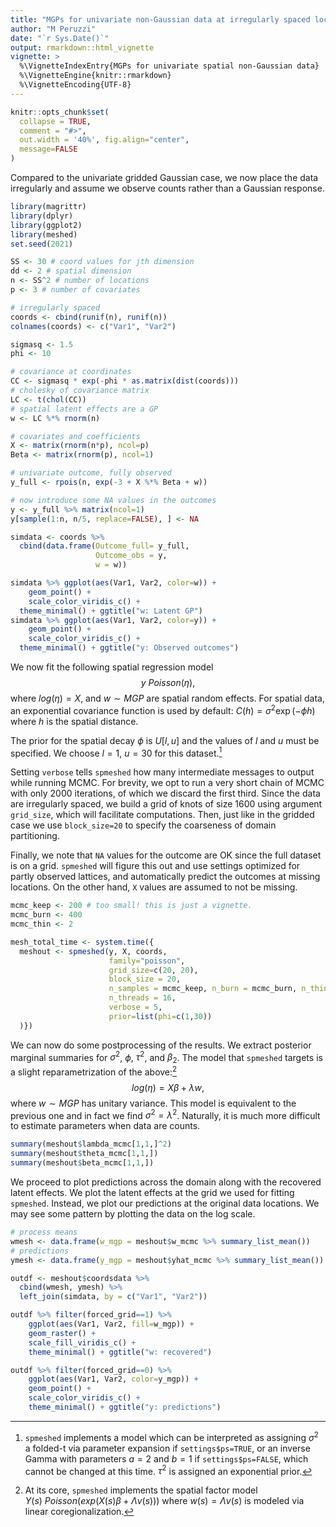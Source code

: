 ```yaml
---
title: "MGPs for univariate non-Gaussian data at irregularly spaced locations"
author: "M Peruzzi"
date: "`r Sys.Date()`"
output: rmarkdown::html_vignette
vignette: >
  %\VignetteIndexEntry{MGPs for univariate spatial non-Gaussian data}
  %\VignetteEngine{knitr::rmarkdown}
  %\VignetteEncoding{UTF-8}
---
```


```r
knitr::opts_chunk$set(
  collapse = TRUE,
  comment = "#>",
  out.width = '40%', fig.align="center",
  message=FALSE
)
```

Compared to the univariate gridded Gaussian case, we now place the data irregularly and assume we observe counts rather than a Gaussian response.

```r
library(magrittr)
library(dplyr)
library(ggplot2)
library(meshed)
set.seed(2021)

SS <- 30 # coord values for jth dimension 
dd <- 2 # spatial dimension
n <- SS^2 # number of locations
p <- 3 # number of covariates

# irregularly spaced
coords <- cbind(runif(n), runif(n))
colnames(coords) <- c("Var1", "Var2")

sigmasq <- 1.5
phi <- 10

# covariance at coordinates
CC <- sigmasq * exp(-phi * as.matrix(dist(coords)))
# cholesky of covariance matrix
LC <- t(chol(CC))
# spatial latent effects are a GP
w <- LC %*% rnorm(n)

# covariates and coefficients 
X <- matrix(rnorm(n*p), ncol=p)
Beta <- matrix(rnorm(p), ncol=1)

# univariate outcome, fully observed
y_full <- rpois(n, exp(-3 + X %*% Beta + w))

# now introduce some NA values in the outcomes
y <- y_full %>% matrix(ncol=1)
y[sample(1:n, n/5, replace=FALSE), ] <- NA

simdata <- coords %>%
  cbind(data.frame(Outcome_full= y_full, 
                   Outcome_obs = y,
                   w = w)) 

simdata %>% ggplot(aes(Var1, Var2, color=w)) +
    geom_point() + 
    scale_color_viridis_c() +
  theme_minimal() + ggtitle("w: Latent GP")
simdata %>% ggplot(aes(Var1, Var2, color=y)) +
    geom_point() + 
    scale_color_viridis_c() + 
  theme_minimal() + ggtitle("y: Observed outcomes")
```
We now fit the following spatial regression model 
$$ y ~ Poisson(\eta), $$
where $log(\eta) = X %*% Beta + w$, and $w \sim MGP$ are spatial random effects. For spatial data, an exponential covariance function is used by default: $C(h) = \sigma^2 \exp( -\phi h )$ where $h$ is the spatial distance.

The prior for the spatial decay $\phi$ is $U[l,u]$ and the values of $l$ and $u$ must be specified. We choose $l=1$, $u=30$ for this dataset.^[`spmeshed` implements a model which can be interpreted as assigning $\sigma^2$ a folded-t via parameter expansion if `settings$ps=TRUE`, or an inverse Gamma with parameters $a=2$ and $b=1$ if `settings$ps=FALSE`, which cannot be changed at this time. $\tau^2$ is assigned an exponential prior.] 

Setting `verbose` tells `spmeshed` how many intermediate messages to output while running MCMC. For brevity, we opt to run a very short chain of MCMC with only 2000 iterations, of which we discard the first third. Since the data are irregularly spaced, we build a grid of knots of size 1600 using argument `grid_size`, which will facilitate computations.
Then, just like in the gridded case we use `block_size=20` to specify the coarseness of domain partitioning. 

Finally, we note that `NA` values for the outcome are OK since the full dataset is on a grid. `spmeshed` will figure this out and use settings optimized for partly observed lattices, and automatically predict the outcomes at missing locations. On the other hand, `X` values are assumed to not be missing. 

```r
mcmc_keep <- 200 # too small! this is just a vignette.
mcmc_burn <- 400
mcmc_thin <- 2

mesh_total_time <- system.time({
  meshout <- spmeshed(y, X, coords,
                      family="poisson",
                      grid_size=c(20, 20),
                      block_size = 20,
                      n_samples = mcmc_keep, n_burn = mcmc_burn, n_thin = mcmc_thin, 
                      n_threads = 16,
                      verbose = 5,
                      prior=list(phi=c(1,30))
  )})
```
We can now do some postprocessing of the results. We extract posterior marginal summaries for $\sigma^2$, $\phi$, $\tau^2$, and $\beta_2$. The model that `spmeshed` targets is a slight reparametrization of the above:^[At its core, `spmeshed` implements the spatial factor model $Y(s) ~ Poisson( exp(X(s)\beta + \Lambda v(s)) )$ where $w(s) = \Lambda v(s)$ is modeled via linear coregionalization.]
$$ log(\eta) = X \beta + \lambda w, $$
where $w\sim MGP$ has unitary variance. This model is equivalent to the previous one and in fact we find $\sigma^2=\lambda^2$. Naturally, it is much more difficult to estimate parameters when data are counts.

```r
summary(meshout$lambda_mcmc[1,1,]^2)
summary(meshout$theta_mcmc[1,1,])
summary(meshout$beta_mcmc[1,1,])
```
We proceed to plot predictions across the domain along with the recovered latent effects. We plot the latent effects at the grid we used for fitting `spmeshed`. Instead, we plot our predictions at the original data locations. We may see some pattern by plotting the data on the log scale.

```r
# process means
wmesh <- data.frame(w_mgp = meshout$w_mcmc %>% summary_list_mean())
# predictions
ymesh <- data.frame(y_mgp = meshout$yhat_mcmc %>% summary_list_mean())

outdf <- meshout$coordsdata %>% 
  cbind(wmesh, ymesh) %>%
  left_join(simdata, by = c("Var1", "Var2"))

outdf %>% filter(forced_grid==1) %>%
    ggplot(aes(Var1, Var2, fill=w_mgp)) +
    geom_raster() +
    scale_fill_viridis_c() +
    theme_minimal() + ggtitle("w: recovered")

outdf %>% filter(forced_grid==0) %>%
    ggplot(aes(Var1, Var2, color=y_mgp)) +
    geom_point() +
    scale_color_viridis_c() +
    theme_minimal() + ggtitle("y: predictions")
```